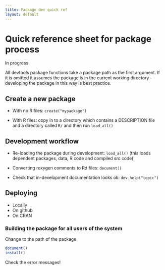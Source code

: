 ```yaml
---
title: Package dev quick ref
layout: default
---
```


# Quick reference sheet for package process

In progress

All devtools package functions take a package path as the first argument. If it is omitted it assumes the package is in the current working directory - developing the package in this way is best practice.

## Create a new package

* With no R files: `create("mypackage")`

* With R files: copy in to a directory which contains a DESCRIPTION file and a directory called `R/` and then run `load_all()`

## Development workflow

* Re-loading the package during development: `load_all()` (this loads dependent packages, data, R code and compiled src code)

* Converting roxygen comments to Rd files: `document()`

* Check that in-development documentation looks ok: `dev_help("topic")`

## Deploying

* Locally
* On github
* On CRAN

### Building the package for all users of the system

Change to the path of the package

```R
document()
install()
```

Check the error messages!
